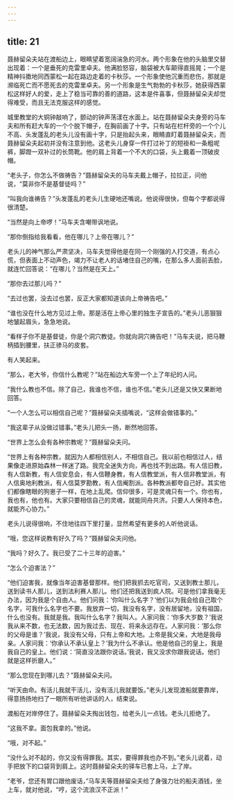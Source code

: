 ```yaml
---
---
---
```

title: 21
---




聂赫留朵夫站在渡船边上，眼睛望着宽阔湍急的河水。两个形象在他的头脑里交替出现着：一个是垂死的克雷里卓夫。他满脸怒容，脑袋被大车颠得直摇晃；一个是精神抖擞地同西蒙松一起在路边走着的卡秋莎。一个形象使他沉重而悲伤，那就是濒临死亡而不愿死去的克雷里卓夫。另一个形象是生气勃勃的卡秋莎，她获得西蒙松这样好人的爱，走上了稳当可靠的善的道路，这本是件喜事，但聂赫留朵夫却觉得难受，而且无法克服这样的感觉。

城里教堂的大铜钟敲响了，颤动的钟声荡漾在水面上。站在聂赫留朵夫身旁的马车夫和所有赶大车的一个个脱下帽子，在胸前画了十字。只有站在栏杆旁的一个个儿不高、头发蓬乱的老头儿没有画十字，只是抬起头来，眼睛直盯着聂赫留朵夫，而聂赫留朵夫起初并没有注意到他。这老头儿身穿一件打过补丁的短褂和一条粗呢裤，脚蹬一双补过的长筒靴。他的肩上背着一个不大的口袋，头上戴着一顶破皮帽。

“老头子，你怎么不做祷告？”聂赫留朵夫的马车夫戴上帽子，拉拉正，问他说，“莫非你不是基督徒吗？”

“叫我向谁祷告？”头发蓬乱的老头儿生硬地还嘴说。他说得很快，但每个字都说得很清楚。

“当然是向上帝啰！”马车夫含嘲带讽地说。

“那你倒指给我看看，他在哪儿？上帝在哪儿？”

老头儿的神气那么严肃坚决，马车夫觉得他是在同一个刚强的人打交道，有点心慌，但表面上不动声色，竭力不让老人的话堵住自己的嘴，在那么多人面前丢脸，就连忙回答说：“在哪儿？当然是在天上。”

“那你去过那儿吗？”

“去过也罢，没去过也罢，反正大家都知道该向上帝祷告吧。”

“谁也没在什么地方见过上帝。那是活在上帝心里的独生子宣告的。”老头儿恶狠狠地皱起眉头，急急地说。

“看样子你不是基督徒，你是个洞穴教徒。你就向洞穴祷告吧！”马车夫说，把马鞭柄插到腰里，扶正骖马的皮套。

有人笑起来。

“那么，老大爷，你信什么教呢？”站在船边大车旁一个上了年纪的人问。

“我什么教也不信。除了自己，我谁也不信，谁也不信。”老头儿还是又快又果断地回答。

“一个人怎么可以相信自己呢？”聂赫留朵夫插嘴说，“这样会做错事的。”

“我这辈子从没做过错事。”老头儿把头一扬，断然地回答。

“世界上怎么会有各种宗教呢？”聂赫留朵夫问。

“世界上有各种宗教，就因为人都相信别人，不相信自己。我以前也相信过人，结果像走进原始森林一样迷了路。我完全迷失方向，再也找不到出路。有人信旧教，有人信新教，有人信安息会，有人信鞭身教，有人信教堂派，有人信非教堂派，有人信奥地利教派，有人信莫罗勘教，有人信阉割派。各种教派都夸自己好。其实他们都像瞎眼的狗崽子一样，在地上乱爬。信仰很多，可是灵魂只有一个。你也有，我也有，他也有。大家只要相信自己的灵魂，就能同舟共济。只要人人保持本色，就能齐心协力。”

老头儿说得很响，不住地往四下里打量，显然希望有更多的人听他说话。

“哦，您这样说教有好久了吗？”聂赫留朵夫问他。

“我吗？好久了。我已受了二十三年的迫害。”

“怎么个迫害法？”

“他们迫害我，就像当年迫害基督那样。他们把我抓去吃官司，又送到教士那儿，送到读书人那儿，送到法利赛人那儿。他们还把我送到疯人院。可是他们拿我毫无办法，因为我是个自由人。他们问我：‘你叫什么名字？’他们以为我会给自己取个名字，可我什么名字也不要。我放弃一切，我没有名字，没有居留地，没有祖国，什么也没有。我就是我。我叫什么名字？我叫人。人家问我：‘你多大岁数？’我说我从来不数，也无法数，因为我过去、现在、将来永远存在。人家问我：‘那么你的父母是谁？’我说，我没有父母，只有上帝和大地。上帝是我父亲，大地是我母亲。人家问我：‘你承认不承认皇上？’我为什么不承认。他是他自己的皇上，我是我自己的皇上。他们说：‘简直没法跟你说话。’我说，我又没求你跟我说话。他们就是这样折磨人。”

“那么您现在到哪儿去？”聂赫留朵夫问。

“听天由命。有活儿我就干活儿，没有活儿我就要饭。”老头儿发现渡船就要靠岸，得意扬扬地扫了一眼所有听他讲话的人，结束说。

渡船在对岸停住了。聂赫留朵夫掏出钱包，给老头儿一点钱。老头儿拒绝了。

“这我不拿。面包我拿的。”他说。

“哦，对不起。”

“没什么对不起的，你又没有得罪我。其实，要得罪我也办不到。”老头儿说着，动手把放下的口袋背到肩上。这时聂赫留朵夫的驿车已套上马，上了岸。

“老爷，您还有胃口跟他废话，”马车夫等聂赫留朵夫给了身强力壮的船夫酒钱，坐上车，就对他说，“哼，这个流浪汉不正派！”
